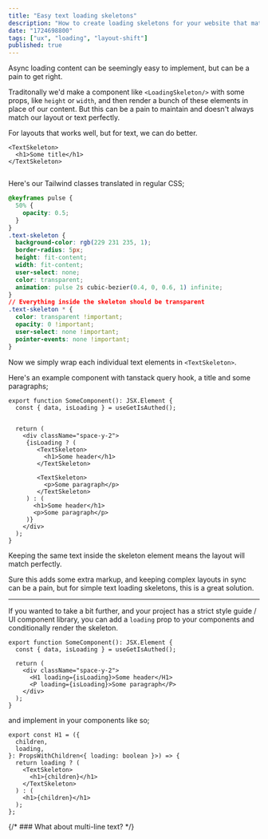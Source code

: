 ```yaml
---
title: "Easy text loading skeletons"
description: "How to create loading skeletons for your website that match your text perfectly to reduce layout shift"
date: "1724698800"
tags: ["ux", "loading", "layout-shift"]
published: true
---
```


<ElementShowcase className="max-w-64">
  <TextSkeletonExample />
</ElementShowcase>

Async loading content can be seemingly easy to implement, but can be a pain to get right.

Traditonally we'd make a component like `<LoadingSkeleton/>` with some props, like `height` or `width`, and then render a bunch of these elements in place of our content. But this can be a pain to maintain and doesn't always match our layout or text perfectly.

For layouts that works well, but for text, we can do better.

```tsx
<TextSkeleton>
  <h1>Some title</h1>
</TextSkeleton>
```

```tsx filepath="components/examples/text-skeleton.tsx"

```

Here's our Tailwind classes translated in regular CSS;

```css
@keyframes pulse {
  50% {
    opacity: 0.5;
  }
}
.text-skeleton {
  background-color: rgb(229 231 235, 1);
  border-radius: 5px;
  height: fit-content;
  width: fit-content;
  user-select: none;
  color: transparent;
  animation: pulse 2s cubic-bezier(0.4, 0, 0.6, 1) infinite;
}
// Everything inside the skeleton should be transparent
.text-skeleton * {
  color: transparent !important;
  opacity: 0 !important;
  user-select: none !important;
  pointer-events: none !important;
}
```

Now we simply wrap each individual text elements in `<TextSkeleton>`.

Here's an example component with tanstack query hook, a title and some paragraphs;

```tsx
export function SomeComponent(): JSX.Element {
  const { data, isLoading } = useGetIsAuthed();


  return (
    <div className="space-y-2">
     {isLoading ? (
        <TextSkeleton>
          <h1>Some header</h1>
        </TextSkeleton>

        <TextSkeleton>
          <p>Some paragraph</p>
        </TextSkeleton>
     ) : (
       <h1>Some header</h1>
       <p>Some paragraph</p>
     )}
    </div>
  );
}
```

Keeping the same text inside the skeleton element means the layout will match perfectly.

Sure this adds some extra markup, and keeping complex layouts in sync can be a pain, but for simple text loading skeletons, this is a great solution.

---

If you wanted to take a bit further, and your project has a strict style guide / UI component library, you can add a `loading` prop to your components and conditionally render the skeleton.

```tsx
export function SomeComponent(): JSX.Element {
  const { data, isLoading } = useGetIsAuthed();

  return (
    <div className="space-y-2">
      <H1 loading={isLoading}>Some header</H1>
      <P loading={isLoading}>Some paragraph</P>
    </div>
  );
}
```

and implement in your components like so;

```tsx
export const H1 = ({
  children,
  loading,
}: PropsWithChildren<{ loading: boolean }>) => {
  return loading ? (
    <TextSkeleton>
      <h1>{children}</h1>
    </TextSkeleton>
  ) : (
    <h1>{children}</h1>
  );
};
```

{/* ### What about multi-line text? */}
